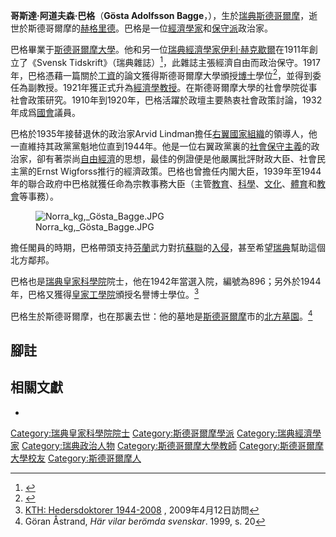 {{Infobox Scientist
| name = 哥斯達·阿道夫森·巴格 
Gösta Adolfsson Bagge
| image = Gösta Bagge.jpg
| image_size = 250px
| birth_date = {{birth year|1882}}
| birth_place = [[瑞典|瑞典]]
| death_date =	{{death_date_and_age|1951|1|3|1882|5|27}}
| death_place = [[瑞典|瑞典]]
| residence = [[瑞典|瑞典]][[斯德哥爾摩|斯德哥爾摩]]
| citizenship = [[瑞典|瑞典]]
| ethnicity = 瑞典人
| field = [[经济学|经济学]]
| work_institution = [[斯德哥爾摩大學|斯德哥爾摩大學]]
| alma_mater = [[斯德哥爾摩大學|斯德哥爾摩大學]]
| doctoral_advisor = 
| known_for  = 右翼政治家
| prizes = 
| signature         =
}}

'''哥斯達·阿道夫森·巴格'''（'''Gösta Adolfsson Bagge'''，{{bd|1882年|5月27日|1951年|1月3日|catIdx=Bagge}}），生於[[瑞典|瑞典]][[斯德哥爾摩|斯德哥爾摩]]，逝世於斯德哥爾摩的[[赫格里德|赫格里德]]。巴格是一位[[經濟學家|經濟學家]]和[[保守主義|保守派]]政治家。

巴格畢業于[[斯德哥爾摩大學|斯德哥爾摩大學]]。他和另一位[[瑞典|瑞典]][[經濟學家|經濟學家]][[伊利·赫克歇爾|伊利·赫克歇爾]]在1911年創立了《Svensk Tidskrift》（瑞典雜誌）<ref>{{Cite web |url=http://svensktidskrift.se/?page_id=18 |title=Johan Westrin: Svensk Tidskrifts historia |accessdate=2010-09-09 |archive-date=2014-03-28 |archive-url=https://web.archive.org/web/20140328212404/http://www.svensktidskrift.se/?page_id=18 |dead-url=no }}</ref>，此雜誌主張經濟自由而政治保守。1917年，巴格憑藉一篇關於[[工資|工資]]的論文獲得斯德哥爾摩大學頒授[[博士|博士]]學位<ref>{{Cite web |url=http://libris.kb.se/bib/31234 |title=存档副本 |accessdate=2010-09-10 |archive-date=2019-05-15 |archive-url=https://web.archive.org/web/20190515063606/http://libris.kb.se/bib/31234 |dead-url=no }}</ref>，並得到委任為副教授。1921年獲正式升為[[經濟學|經濟學]][[教授|教授]]。在斯德哥爾摩大學的社會學院從事社會政策研究。1910年到1920年，巴格活躍於政壇主要熱衷社會政策討論，1932年成爲[[國會|國會]]議員。

巴格於1935年接替退休的政治家Arvid Lindman擔任[[溫和黨|右翼國家組織]]的領導人，他一直維持其政黨黨魁地位直到1944年。他是一位右翼政黨裏的[[社會保守主義|社會保守主義]]的政治家，卻有著崇尚[[自由經濟|自由經濟]]的思想，最佳的例證便是他嚴厲批評財政大臣、社會民主黨的Ernst Wigforss推行的經濟政策。巴格也曾擔任内閣大臣，1939年至1944年的聯合政府中巴格就獲任命為宗教事務大臣（主管[[教育|教育]]、[[科學|科學]]、[[文化|文化]]、[[體育|體育]]和[[教會|教會]]等事務）。

[[File:Norra_kg,_Gösta_Bagge.JPG|thumb]]

擔任閣員的時期，巴格帶頭支持[[芬蘭|芬蘭]]武力對抗[[蘇聯|蘇聯]]的[[蘇芬戰爭|入侵]]，甚至希望[[瑞典|瑞典]]幫助這個北方鄰邦。

巴格也是[[瑞典皇家科學院|瑞典皇家科學院]]院士，他在1942年當選入院，編號為896；另外於1944年，巴格又獲得[[皇家工學院|皇家工學院]]頒授名譽博士學位。<ref>[http://www.kth.se/om/fame/hedersdoktorer/1.3974 KTH: Hedersdoktorer 1944-2008] {{Wayback|url=http://www.kth.se/om/fame/hedersdoktorer/1.3974 |date=20100324033630 }}, 2009年4月12日訪問</ref>

巴格生於斯德哥爾摩，也在那裏去世：他的墓地是[[斯德哥爾摩|斯德哥爾摩]]市的[[北方墓園|北方墓園]]。<ref>Göran Åstrand, ''Här vilar berömda svenskar''. 1999, s. 20</ref>

==腳註==
<references/>

== 相關文獻 ==
*{{cite book|author=Per G. Andreen|title=De mörka åren. Perspektiv på svensk utrikespolitik våren 1940-nyåret 1942|year=1971|location=Stockholm|publisher=Kungl. Boktryckeriet P. A. Nordstedt & Söner|id=1}}

{{DEFAULTSORT:Bagge}}
[[Category:瑞典皇家科學院院士|Category:瑞典皇家科學院院士]]
[[Category:斯德哥爾摩學派|Category:斯德哥爾摩學派]]
[[Category:瑞典經濟學家|Category:瑞典經濟學家]]
[[Category:瑞典政治人物|Category:瑞典政治人物]]
[[Category:斯德哥爾摩大學教師|Category:斯德哥爾摩大學教師]]
[[Category:斯德哥爾摩大學校友|Category:斯德哥爾摩大學校友]]
[[Category:斯德哥爾摩人|Category:斯德哥爾摩人]]